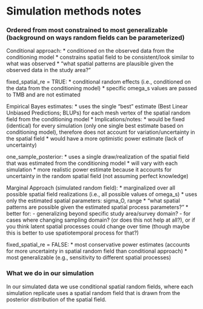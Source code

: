 # Simulation methods notes

### Ordered from most constrained to most generalizable (background on ways random fields can be parameterized)
Conditional approach:
* conditioned on the observed data from the conditioning model
* constrains spatial field to be consistent/look similar to what was observed
* "what spatial patterns are plausible given the observed data in the study area?"

fixed_spatial_re = TRUE:
  * conditional random effects (i.e., conditioned on the data from the conditioning model)
  * specific omega_s values are passed to TMB and are not estimated

  Empirical Bayes estimates:
    * uses the single "best" estimate (Best Linear Unbiased Predictions; BLUPs) for each mesh vertex of the spatial random field from the conditioning model
    * Implications/notes:
      * would be fixed (identical) for every simulation (only one single best estimate based on conditioning model), therefore does not account for variation/uncertainty in the spatial field
      * would have a more optimistic power estimate (lack of uncertainty)
  
  one_sample_posterior:
    * uses a single draw/realization of the spatial field that was estimated from the conditioning model
    * will vary with each simulation
    * more realistic power estimate because it accounts for uncertainty in the random spatial field (not assuming perfect knowledge)

Marginal Approach (simulated random field):
  * marginalized over all possible spatial field realizations (i.e., all possible values of omega_s)
  * uses only the estimated spatial parameters: sigma_O, range
  * "what spatial patterns are possible given the estimated spatial process parameters?"
  * better for:
    - generalizing beyond specific study area/survey domain?
    -  for cases where changing sampling domain? (or does this not help at all?), or if you think latent spatial processes could change over time (though maybe this is better to use spatiotemporal process for that?)

fixed_spatial_re = FALSE:
  * most conservative power estimates (accounts for more uncertainty in spatial random field than conditional approach)
  * most generalizable (e.g., sensitivity to different spatial processes)

### What we do in our simulation
In our simulated data we use conditional spatial random fields, where each simulation replicate uses a spatial random field that is drawn from the posterior distribution of the spatial field.


